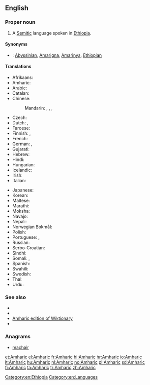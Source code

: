 ==English==

{{wikipedia}}

===Proper noun===
{{en-proper noun}}

# A [[Semitic]] language spoken in [[Ethiopia]].

====Synonyms====
* {{qualifier|language}}: [[Abyssinian]], [[Amarigna]], [[Amarinya]], [[Ethiopian]]

====Translations====
{{trans-top|language}}
* Afrikaans: {{t|af|Amharies}}
* Amharic: {{t-|am|አማርኛ|tr=’amarəñña|sc=Ethi}}
* Arabic: {{t-|ar|أمهرية|f|tr='amharíyya|sc=Arab}}
* Catalan: {{t-|ca|amhàric|m}}
* Chinese:
*: Mandarin: {{t|cmn|阿姆哈拉語|sc=Hani}}, {{t|cmn|阿姆哈拉语|tr=Āmǔhālāyǔ|sc=Hani}}, {{t|cmn|阿比西尼亞官語|sc=Hani}}, {{t|cmn|阿比西尼亚官语|tr=Ābǐxīníyǎ guānyǔ|sc=Hani}}
* Czech: {{t-|cs|amharština|f}}
* Dutch: {{t+|nl|Amhaars|n}}, {{t+|nl|Amharisch|n}}
* Faroese: {{t-|fo|Amhariskt}}
* Finnish: {{t|fi|amhara}}, {{t|fi|amharan kieli}}
* French: {{t+|fr|amharique|m}}
* German: {{t+|de|Amarinya|n}}, {{t+|de|Amharisch|n}}
* Gujarati: {{t-|gu|આમ્હારિક|sc=Gujr}}
* Hebrew: {{t+|he|אמהרית|f|tr=ama'harit|alt=אַמְהָרִית|sc=Hebr}}
* Hindi: {{t+|hi|अम्हरी|tr=amharee|sc=Deva}}
* Hungarian: {{t+|hu|amhara}}
* Icelandic: {{t+|is|amharíska}}
* Irish: {{t-|ga|Amáiris|f}}
* Italian: {{t+|it|amarico}}
{{trans-mid}}
* Japanese: {{t+|ja|アムハラ語|tr=amuhara-go|sc=Jpan}}
* Korean: {{t-|ko|암하라어|tr=amhara-eo|sc=Kore}}
* Maltese: {{t|mt|Amħariku}}
* Marathi: {{t|mr|आम्हारिक|sc=Deva}}
* Moksha: {{t|mdf|амкарань|tr=amkaranʹ|sc=Cyrl}}
* Navajo: {{tø|nv|Amhara Dineʼé bizaad}}
* Nepali: {{t|ne|अम्हारिक|sc=Deva}}
* Norwegian Bokmål: {{t-|no|amharisk}}
* Polish: {{t+|pl|amharski|m}}
* Portuguese: {{t+|pt|amárico}}, {{t-|pt|amharico}}
* Russian: {{t+|ru|амхарский|m|tr=amxárskij}}
* Serbo-Croatian: {{t-|sh|amharski}}
* Sindhi: {{t|sd|اَمهارِي|tr=amhari|sc=sd-Arab}}
* Somali: {{t-|so|Amxaari}}, {{t-|so|Axmaari}}
* Spanish: {{t+|es|amárico}}
* Swahili: {{t-|sw|Kiamhara}}
* Swedish: {{t+|sv|amhariska}}
* Thai: {{t-|th|ภาษาอัมฮาริค|tr=paasăa amhaarík|sc=Thai}}
* Urdu: {{t-|ur|امہاري|tr=amhari|sc=ur-Arab}}
{{trans-bottom}}

===See also===
{{interwiktionary|code=am}}

* {{langcat}}
* {{pedialite|Amharic language}}
* [[:am:|Amharic edition of Wiktionary]]
* {{ISO 639|link=Ethnologue|1code=am|code=amh}}

===Anagrams===
* [[machair#English|machair]]

[[Category:en:Ethiopia]]
[[Category:en:Languages]]

[[et:Amharic]]
[[el:Amharic]]
[[fr:Amharic]]
[[hi:Amharic]]
[[hr:Amharic]]
[[io:Amharic]]
[[lt:Amharic]]
[[hu:Amharic]]
[[nl:Amharic]]
[[no:Amharic]]
[[pl:Amharic]]
[[sd:Amharic]]
[[fi:Amharic]]
[[ta:Amharic]]
[[tr:Amharic]]
[[zh:Amharic]]